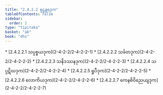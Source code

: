 ```yaml
---
title: "2.4.2.2 စူဠန္တရဒုက"
tableOfContents: false
sidebar:
  order: 2
type: "tipitaka"
basket: "ab"
book: "dhs"
---
```



<DynamicBreadcrumb />



<TableOfContents book="dhs" section="2.4.2.2">
* [2.4.2.2.1 သပ္ပစ္စယဒုက](2-4-2-2/2-4-2-2-1)
* [2.4.2.2.2 သင်္ခတဒုက](2-4-2-2/2-4-2-2-2)
* [2.4.2.2.3 သနိဒဿနဒုက](2-4-2-2/2-4-2-2-3)
* [2.4.2.2.4 သပ္ပဋိဃဒုက](2-4-2-2/2-4-2-2-4)
* [2.4.2.2.5 ရူပီဒုက](2-4-2-2/2-4-2-2-5)
* [2.4.2.2.6 လောကိယဒုက](2-4-2-2/2-4-2-2-6)
* [2.4.2.2.7 ကေနစိဝိညေယျဒုက](2-4-2-2/2-4-2-2-7)
</TableOfContents>